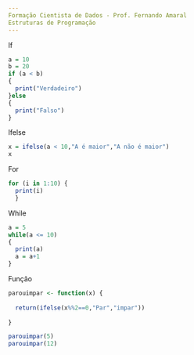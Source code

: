 ---
Formação Cientista de Dados - Prof. Fernando Amaral
Estruturas de Programação
---
If
```{r}
a = 10
b = 20
if (a < b)
{
  print("Verdadeiro")
}else
{
  print("Falso") 
}
```
Ifelse
```{r}
x = ifelse(a < 10,"A é maior","A não é maior")
x
```
For
```{r}
for (i in 1:10) {
  print(i)
  }
```
While
```{r}
a = 5
while(a <= 10)
{
  print(a)
  a = a+1
}
```
Função
```{r}
parouimpar <- function(x) {
  
  return(ifelse(x%%2==0,"Par","impar"))
  
}

parouimpar(5)
parouimpar(12)
```


